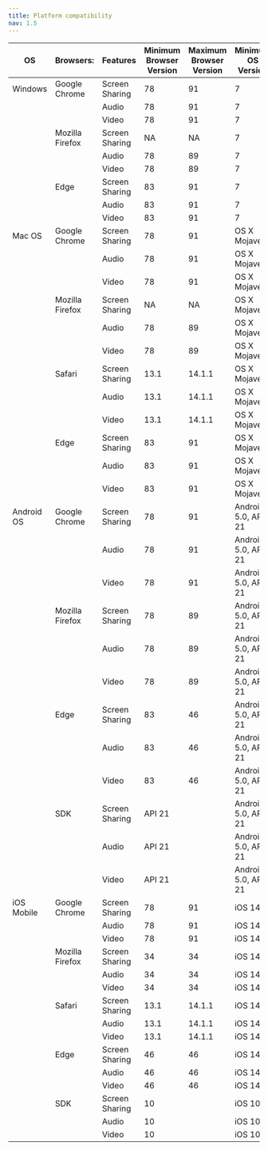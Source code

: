 ```yaml
---
title: Platform compatibility
nav: 1.5
---
```


| OS         | Browsers:       | Features       | Minimum Browser Version | Maximum Browser Version | Minimum OS Version  | Maximum OS version |
| ---------- | --------------- | -------------- | ----------------------- | ----------------------- | ------------------- | ------------------ |
| Windows    | Google Chrome   | Screen Sharing | 78                      | 91                      | 7                   | 10                 |
|            |                 | Audio          | 78                      | 91                      | 7                   | 10                 |
|            |                 | Video          | 78                      | 91                      | 7                   | 10                 |
|            | Mozilla Firefox | Screen Sharing | NA                      | NA                      | 7                   | 10                 |
|            |                 | Audio          | 78                      | 89                      | 7                   | 10                 |
|            |                 | Video          | 78                      | 89                      | 7                   | 10                 |
|            | Edge            | Screen Sharing | 83                      | 91                      | 7                   | 10                 |
|            |                 | Audio          | 83                      | 91                      | 7                   | 10                 |
|            |                 | Video          | 83                      | 91                      | 7                   | 10                 |
| Mac OS     | Google Chrome   | Screen Sharing | 78                      | 91                      | OS X Mojave         | OS X Big Sur       |
|            |                 | Audio          | 78                      | 91                      | OS X Mojave         | OS X Big Sur       |
|            |                 | Video          | 78                      | 91                      | OS X Mojave         | OS X Big Sur       |
|            | Mozilla Firefox | Screen Sharing | NA                      | NA                      | OS X Mojave         | OS X Big Sur       |
|            |                 | Audio          | 78                      | 89                      | OS X Mojave         | OS X Big Sur       |
|            |                 | Video          | 78                      | 89                      | OS X Mojave         | OS X Big Sur       |
|            | Safari          | Screen Sharing | 13.1                    | 14.1.1                  | OS X Mojave         | OS X Big Sur       |
|            |                 | Audio          | 13.1                    | 14.1.1                  | OS X Mojave         | OS X Big Sur       |
|            |                 | Video          | 13.1                    | 14.1.1                  | OS X Mojave         | OS X Big Sur       |
|            | Edge            | Screen Sharing | 83                      | 91                      | OS X Mojave         | OS X Big Sur       |
|            |                 | Audio          | 83                      | 91                      | OS X Mojave         | OS X Big Sur       |
|            |                 | Video          | 83                      | 91                      | OS X Mojave         | OS X Big Sur       |
| Android OS | Google Chrome   | Screen Sharing | 78                      | 91                      | Android 5.0, API 21 |                    |
|            |                 | Audio          | 78                      | 91                      | Android 5.0, API 21 |                    |
|            |                 | Video          | 78                      | 91                      | Android 5.0, API 21 |                    |
|            | Mozilla Firefox | Screen Sharing | 78                      | 89                      | Android 5.0, API 21 |                    |
|            |                 | Audio          | 78                      | 89                      | Android 5.0, API 21 |                    |
|            |                 | Video          | 78                      | 89                      | Android 5.0, API 21 |                    |
|            | Edge            | Screen Sharing | 83                      | 46                      | Android 5.0, API 21 |                    |
|            |                 | Audio          | 83                      | 46                      | Android 5.0, API 21 |                    |
|            |                 | Video          | 83                      | 46                      | Android 5.0, API 21 |                    |
|            | SDK             | Screen Sharing | API 21                  |                         | Android 5.0, API 21 |                    |
|            |                 | Audio          | API 21                  |                         | Android 5.0, API 21 |                    |
|            |                 | Video          | API 21                  |                         | Android 5.0, API 21 |                    |
| iOS Mobile | Google Chrome   | Screen Sharing | 78                      | 91                      | iOS 14              |                    |
|            |                 | Audio          | 78                      | 91                      | iOS 14              |                    |
|            |                 | Video          | 78                      | 91                      | iOS 14              |                    |
|            | Mozilla Firefox | Screen Sharing | 34                      | 34                      | iOS 14              |                    |
|            |                 | Audio          | 34                      | 34                      | iOS 14              |                    |
|            |                 | Video          | 34                      | 34                      | iOS 14              |                    |
|            | Safari          | Screen Sharing | 13.1                    | 14.1.1                  | iOS 14              |                    |
|            |                 | Audio          | 13.1                    | 14.1.1                  | iOS 14              |                    |
|            |                 | Video          | 13.1                    | 14.1.1                  | iOS 14              |                    |
|            | Edge            | Screen Sharing | 46                      | 46                      | iOS 14              |                    |
|            |                 | Audio          | 46                      | 46                      | iOS 14              |                    |
|            |                 | Video          | 46                      | 46                      | iOS 14              |                    |
|            | SDK             | Screen Sharing | 10                      |                         | iOS 10              |                    |
|            |                 | Audio          | 10                      |                         | iOS 10              |                    |
|            |                 | Video          | 10                      |                         | iOS 10              |                    |
